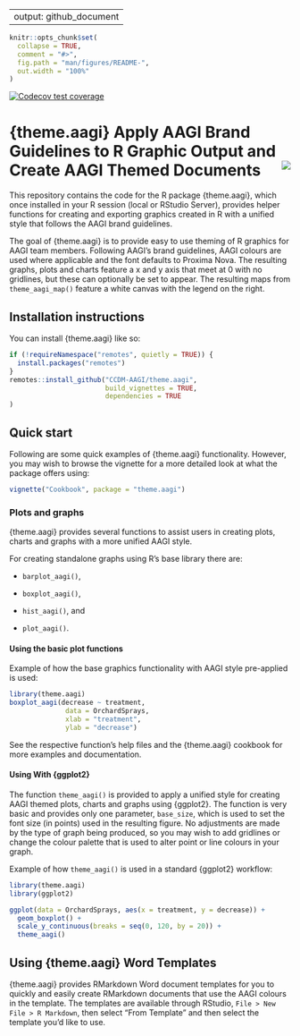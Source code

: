 
---
output: github_document
---

<!-- README.md is generated from README.Rmd. Please edit that file -->

```r
knitr::opts_chunk$set(
  collapse = TRUE,
  comment = "#>",
  fig.path = "man/figures/README-",
  out.width = "100%"
)
```

<!-- badges: start -->
[![Codecov test coverage](https://codecov.io/gh/CCDM-CBADA/theme.aagi/branch/main/graph/badge.svg)](https://app.codecov.io/gh/CCDM-CBADA/theme.aagi?branch=main)
<!-- badges: end -->

# {theme.aagi} Apply AAGI Brand Guidelines to R Graphic Output and Create AAGI Themed Documents <img align="right" src="man/figures/logo.png">

This repository contains the code for the R package {theme.aagi}, which once installed in your R session (local or RStudio Server), provides helper functions for creating and exporting graphics created in R with a unified style that follows the AAGI brand guidelines.

The goal of {theme.aagi} is to provide easy to use theming of R graphics for AAGI team members.
Following AAGI's brand guidelines, AAGI colours are used where applicable and the font defaults to Proxima Nova.
The resulting graphs, plots and charts feature a x and y axis that meet at 0 with no gridlines, but these can optionally be set to appear.
The resulting maps from `theme_aagi_map()` feature a white canvas with the legend on the right.

## Installation instructions

You can install {theme.aagi} like so:

```r
if (!requireNamespace("remotes", quietly = TRUE)) {
  install.packages("remotes")
}
remotes::install_github("CCDM-AAGI/theme.aagi",
                        build_vignettes = TRUE,
                        dependencies = TRUE
)
```

## Quick start

Following are some quick examples of {theme.aagi} functionality.
However, you may wish to browse the vignette for a more detailed look at what the package offers using:

```r
vignette("Cookbook", package = "theme.aagi")
```

### Plots and graphs

{theme.aagi} provides several functions to assist users in creating plots, charts and graphs with a more unified AAGI style.

For creating standalone graphs using R's base library there are:

  * `barplot_aagi()`,

  * `boxplot_aagi()`,

  * `hist_aagi()`, and

  * `plot_aagi()`.

#### Using the basic plot functions

Example of how the base graphics functionality with AAGI style pre-applied is used:

```r
library(theme.aagi)
boxplot_aagi(decrease ~ treatment,
              data = OrchardSprays,
              xlab = "treatment",
              ylab = "decrease")
```

See the respective function's help files and the {theme.aagi} cookbook for more examples and documentation.

#### Using With {ggplot2}

The function `theme_aagi()` is provided to apply a unified style for creating AAGI themed plots, charts and graphs using {ggplot2}.
The function is very basic and provides only one parameter, `base_size`, which is used to set the font size (in points) used in the resulting figure.
No adjustments are made by the type of graph being produced, so you may wish to add gridlines or change the colour palette that is used to alter point or line colours in your graph.

Example of how `theme_aagi()` is used in a standard {ggplot2} workflow:

```r
library(theme.aagi)
library(ggplot2)

ggplot(data = OrchardSprays, aes(x = treatment, y = decrease)) +
  geom_boxplot() +
  scale_y_continuous(breaks = seq(0, 120, by = 20)) +
  theme_aagi()
```

## Using {theme.aagi} Word Templates

{theme.aagi} provides RMarkdown Word document templates for you to quickly and easily create RMarkdown documents that use the AAGI colours in the template.
The templates are available through RStudio, `File > New File > R Markdown`, then select "From Template" and then select the template you'd like to use.
